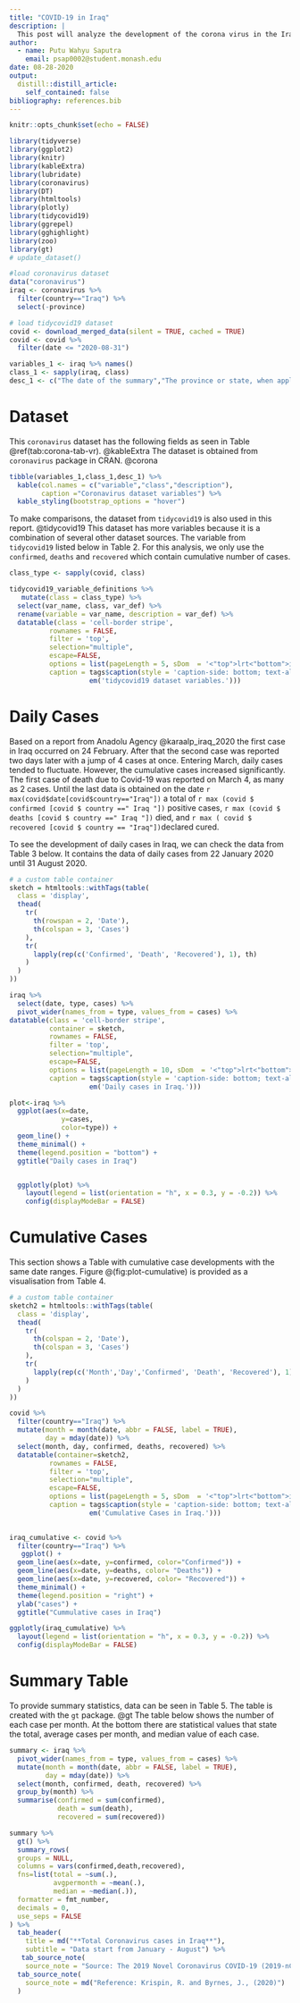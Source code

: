 ```yaml
---
title: "COVID-19 in Iraq"
description: |
  This post will analyze the development of the corona virus in the Iraq!
author:
  - name: Putu Wahyu Saputra 
    email: psap0002@student.monash.edu
date: 08-28-2020
output:
  distill::distill_article:
    self_contained: false
bibliography: references.bib
---
```


```r
knitr::opts_chunk$set(echo = FALSE)
```

```r
library(tidyverse)
library(ggplot2)
library(knitr)
library(kableExtra)
library(lubridate)
library(coronavirus)
library(DT)
library(htmltools)
library(plotly)
library(tidycovid19)
library(ggrepel)
library(gghighlight)
library(zoo)
library(gt)
# update_dataset()
```

```r
#load coronavirus dataset
data("coronavirus")
iraq <- coronavirus %>% 
  filter(country=="Iraq") %>%
  select(-province)

# load tidycovid19 dataset
covid <- download_merged_data(silent = TRUE, cached = TRUE)
covid <- covid %>%
  filter(date <= "2020-08-31")
```

```r
variables_1 <- iraq %>% names()
class_1 <- sapply(iraq, class)
desc_1 <- c("The date of the summary","The province or state, when applicable","Latitude point","Longitude point","the type of case (i.e., confirmed, death)","the number of daily cases (corresponding to the case type")
```

# Dataset

This `coronavirus` dataset has the following fields as seen in Table \@ref(tab:corona-tab-vr). @kableExtra The dataset is obtained from `coronavirus` package in CRAN. @corona 

```r
tibble(variables_1,class_1,desc_1) %>%
  kable(col.names = c("variable","class","description"),
        caption ="Coronavirus dataset variables") %>%
  kable_styling(bootstrap_options = "hover")
```

To make comparisons, the dataset from `tidycovid19` is also used in this report. @tidycovid19 This dataset has more variables because it is a combination of several other dataset sources. The variable from `tidycovid19` listed below in Table 2. For this analysis, we only use the `confirmed`, `deaths` and `recovered` which contain cumulative number of cases.

```r
class_type <- sapply(covid, class)

tidycovid19_variable_definitions %>%
   mutate(class = class_type) %>%
  select(var_name, class, var_def) %>%
  rename(variable = var_name, description = var_def) %>%
  datatable(class = 'cell-border stripe',
          rownames = FALSE,
          filter = 'top',
          selection="multiple",
          escape=FALSE,
          options = list(pageLength = 5, sDom  = '<"top">lrt<"bottom">ip'),
          caption = tags$caption(style = 'caption-side: bottom; text-align: center;','Table 2: ',
                    em('tidycovid19 dataset variables.')))
```


# Daily Cases

Based on a report from Anadolu Agency @karaalp_iraq_2020 the first case in Iraq occurred on 24 February. After that the second case was reported two days later with a jump of 4 cases at once. Entering March, daily cases tended to fluctuate. However, the cumulative cases increased significantly. The first case of death due to Covid-19 was reported on March 4, as many as 2 cases. Until the last data is obtained on the date `r max(covid$date[covid$country=="Iraq"])` a total of `r max (covid $ confirmed [covid $ country ==" Iraq "])` positive cases, `r max (covid $ deaths [covid $ country ==" Iraq "])` died, and `r max ( covid $ recovered [covid $ country == "Iraq"]) `declared cured.

To see the development of daily cases in Iraq, we can check the data from Table 3 below. It contains the data of daily cases from 22 January 2020 until 31 August 2020.

```r
# a custom table container
sketch = htmltools::withTags(table(
  class = 'display',
  thead(
    tr(
      th(rowspan = 2, 'Date'),
      th(colspan = 3, 'Cases')
    ),
    tr(
      lapply(rep(c('Confirmed', 'Death', 'Recovered'), 1), th)
    )
  )
))

iraq %>%
  select(date, type, cases) %>%
  pivot_wider(names_from = type, values_from = cases) %>%
datatable(class = 'cell-border stripe',
          container = sketch,
          rownames = FALSE,
          filter = 'top',
          selection="multiple",
          escape=FALSE,
          options = list(pageLength = 10, sDom  = '<"top">lrt<"bottom">ip'),
          caption = tags$caption(style = 'caption-side: bottom; text-align: center;','Table 3: ',
                    em('Daily cases in Iraq.')))
```

```r
plot<-iraq %>%
  ggplot(aes(x=date,
             y=cases,
             color=type)) +
  geom_line() +
  theme_minimal() +
  theme(legend.position = "bottom") +
  ggtitle("Daily cases in Iraq")


  ggplotly(plot) %>%
    layout(legend = list(orientation = "h", x = 0.3, y = -0.2)) %>%
    config(displayModeBar = FALSE)
```

# Cumulative Cases

This section shows a Table with cumulative case developments with the same date ranges.
Figure @\ref(fig:plot-cumulative) is provided as a visualisation from Table 4.

```r
# a custom table container
sketch2 = htmltools::withTags(table(
  class = 'display',
  thead(
    tr(
      th(colspan = 2, 'Date'),
      th(colspan = 3, 'Cases')
    ),
    tr(
      lapply(rep(c('Month','Day','Confirmed', 'Death', 'Recovered'), 1), th)
    )
  )
))

covid %>%
  filter(country=="Iraq") %>%
  mutate(month = month(date, abbr = FALSE, label = TRUE),
         day = mday(date)) %>%
  select(month, day, confirmed, deaths, recovered) %>%
  datatable(container=sketch2,
          rownames = FALSE,
          filter = 'top',
          selection="multiple",
          escape=FALSE,
          options = list(pageLength = 5, sDom  = '<"top">lrt<"bottom">ip'),
          caption = tags$caption(style = 'caption-side: bottom; text-align: center;','Table 4: ',
                    em('Cumulative Cases in Iraq.')))
  
```


```r
iraq_cumulative <- covid %>%
  filter(country=="Iraq") %>%
   ggplot() +
  geom_line(aes(x=date, y=confirmed, color="Confirmed")) +
  geom_line(aes(x=date, y=deaths, color= "Deaths")) +
  geom_line(aes(x=date, y=recovered, color= "Recovered")) +
  theme_minimal() +
  theme(legend.position = "right") +
  ylab("cases") +
  ggtitle("Cummulative cases in Iraq")

ggplotly(iraq_cumulative) %>%
  layout(legend = list(orientation = "h", x = 0.3, y = -0.2)) %>%
  config(displayModeBar = FALSE)
```


# Summary Table

To provide summary statistics, data can be seen in Table 5. The table is created with the `gt` package. @gt The table below shows the number of each case per month. At the bottom there are statistical values that state the total, average cases per month, and median value of each case.

```r
summary <- iraq %>%
  pivot_wider(names_from = type, values_from = cases) %>%
  mutate(month = month(date, abbr = FALSE, label = TRUE),
         day = mday(date)) %>%
  select(month, confirmed, death, recovered) %>%
  group_by(month) %>%
  summarise(confirmed = sum(confirmed),
            death = sum(death),
            recovered = sum(recovered))

summary %>%
  gt() %>%
  summary_rows(
  groups = NULL,
  columns = vars(confirmed,death,recovered),
  fns=list(total = ~sum(.),
           avgpermonth = ~mean(.),
           median = ~median(.)),
  formatter = fmt_number,
  decimals = 0,
  use_seps = FALSE
) %>%
  tab_header(
    title = md("**Total Coronavirus cases in Iraq**"),
    subtitle = "Data start from January - August") %>%
   tab_source_note(
    source_note = "Source: The 2019 Novel Coronavirus COVID-19 (2019-nCoV) Dataset.") %>%
  tab_source_note(
    source_note = md("Reference: Krispin, R. and Byrnes, J., (2020)")
  )
  

```






